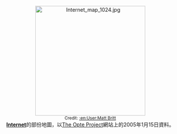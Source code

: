 <center>[[Image:Internet_map_1024.jpg|300px]]<br> 
<small>Credit: [[:en:User:Matt_Britt|:en:User:Matt Britt]]</small><br> '''[[Internet|Internet]]'''的部份地圖，以[http://www.opte.org/maps/ The Opte Project]網站上的2005年1月15日資料。</center>